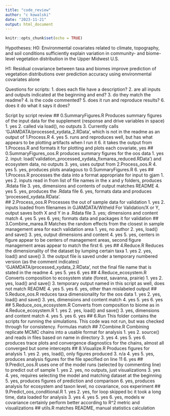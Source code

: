---
title: "code_review"
author: "c kowalski"
date: "2023-11-21"
output: html_document
---

```{r setup, include=FALSE}
knitr::opts_chunk$set(echo = TRUE)
```
Hypotheses:
H0: Environmental covariates related to climate, topography, and soil conditions sufficiently explain variation in community- and biome-level vegetation distribution in the Upper Midwest U.S.

H1: Residual covariance between taxa and biomes improve prediction of vegetation distributions over prediction accuracy using environmental covariates alone

Questions for scripts:
1. does each file have a description?
2. are all inputs and outputs indicated at the beginning and end?
3. do they match the readme?
4. is the code commented?
5. does it run and reproduce results?
6. does it do what it says it does?

Script by script review
## 0.SummaryFigures.R
Produces summary figures of the input data for the supplement (response and drive variables in space)
1. yes
2. called via load(), no outputs
3. Currently calls 'GJAMDATA/processed_xydata_2.RData', which is not in the readme as an output of 1.Process.R
4. yes
5. runs and reproduces well, but has what appears to be plotting artifacts when I run it
6. it takes the output from 1.Process.R and formats it for plotting and plots each covariate, yes
## 0.SummaryFigures_oos.R
produces summary figures for the oos data
1. yes
2. input: load('validation_processed_xydata_fixmarea_reduced.RData') and ecosystem data, no outputs
3. yes, uses output from 2.Process_oos.R
4. yes
5. yes, produces plots analagous to 0.SummaryFigures.R
6. yes
## 1.Process.R
processes the data into a format appropriate for input to gjam
1. yes
2. inputs read in from list of file names in the x and y folders, produces .Rdata file
3. yes, dimensions and contents of output matches README
4. yes
5. yes, produces the .Rdata file
6. yes, formats data and produces 'processed_xydata.RData'.  
## 2.Process_oos.R
Processes the out of sample data for validation
1. yes
2. inputs loaded from filenames in GJAMDATA/Witheld For Validation/X or Y, output saves both X and Y in a .Rdata file
3. yes; dimensions and content match
4. yes
5. yes
6. yes; formats data and packages it for validation
## 3.Combine_marea.R
Matches the random effects from the closest in sample management area for each validation area
1. yes, no author
2. yes, load() and save()
3. yes, output dimensions and content 
4. yes
5. yes, centers in figure appear to be centers of management areas, second figure management areas appear to match the first
6. yes
## 4.Reduce.R
Reduces the dimensionality of the dataset by lumping certain taxa
1. yes
2. yes, load() and save()
3. the output file is saved under a temporary numbered version (as the comment indicates) 'GJAMDATA/processed_xydata_2.RData', not the final file name that is stated in the readme
4. yes
5. yes
6. yes
## 4.Reduce_ecosystem.R
Converts composition to ecosystem state (forest, savanna, prairie)
1. yes
2. yes, load() and save()
3. temporary output named in this script as well, does not match README
4. yes
5. yes
6. yes, other than mislabeled output
## 5.Reduce_oos.R
reduces taxa dimensionality for the oos data
1. yes
2. yes, load() and save()
3. yes, dimensions and content match
4. yes
5. yes
6. yes
## 5.Reduce_oos_ecosystem.R
Converts from composition to biome as in 4.Reduce_ecosystem.R
1. yes
2. yes, load() and save()
3. yes, dimensions and content match
4. yes
5. yes
6. yes
## 6.Run
This folder contains the scripts for running the simulations. This code was not run, but was checked through for consistency. Formulas match
## 7.Combine.R
Combining replicate MCMC chains into a usable format for analysis
1. yes
2. source() and reads in files based on name in directory
3. yes
4. yes
5. yes
6. produces trace plots and convergence diagnostics for the chains, almost all converged but some intercepts
## 8.Visualize.R
Produces figures for analysis
1. yes
2. yes, load(), only figures produced
3. n/a
4. yes
5. yes, produces analysis figures for the file specified on line 11
6. yes
## 9.Predict_oos.R
uses one of the model runs (selected by commenting line) to predict out of sample
1. yes
2. yes, no outputs, just visualizations
3. yes
4. yes, requires selecting the model and matching dataset at the beginning
5. yes, produces figures of prediction and comparison
6. yes, produces analysis for ecosystem and taxon level, no covariance, oos experiment
## 9.Predict_oos_conditional.R
1. yes
2. yes, for loop skipped bc it took a long time, data loaded for analysis
3. yes
4. yes
5. yes
6. yes, models w covariance certainly perform better according to R^2 metric and visualizations
## utils.R
matches README, manual statistics calculation
